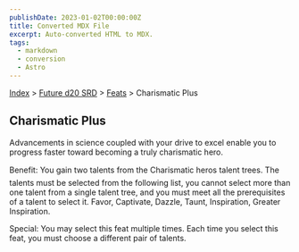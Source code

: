 ```yaml
---
publishDate: 2023-01-02T00:00:00Z
title: Converted MDX File
excerpt: Auto-converted HTML to MDX.
tags:
  - markdown
  - conversion
  - Astro
---
```


[Index](-index) > [Future d20 SRD](future-d20-srd-index) > [Feats](future-d20-srd-feats-index) > Charismatic Plus

## Charismatic Plus

Advancements in science coupled with your drive to excel enable you to progress faster toward becoming a truly charismatic hero.

Benefit: You gain two talents from the Charismatic heros talent trees. The talents must be selected from the following list, you cannot
select more than one talent from a single talent tree, and you must meet all the prerequisites of a talent to select it. Favor, Captivate,
Dazzle, Taunt, Inspiration, Greater Inspiration.

Special: You may select this feat multiple times. Each time you select this feat, you must choose a different pair of talents.
